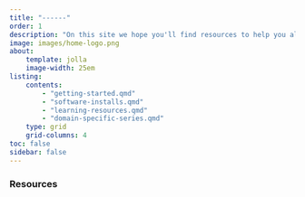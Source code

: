 ```yaml
---
title: "------"
order: 1
description: "On this site we hope you'll find resources to help you along your computational biology journey. If you're not sure where to begin, try the Getting Started section. If you're looking for something specific, try searching through the Learning Resources."
image: images/home-logo.png
about:
    template: jolla
    image-width: 25em
listing:
    contents:
        - "getting-started.qmd"
        - "software-installs.qmd"
        - "learning-resources.qmd"
        - "domain-specific-series.qmd"
    type: grid
    grid-columns: 4
toc: false
sidebar: false
---
```


### Resources {.centered-header}